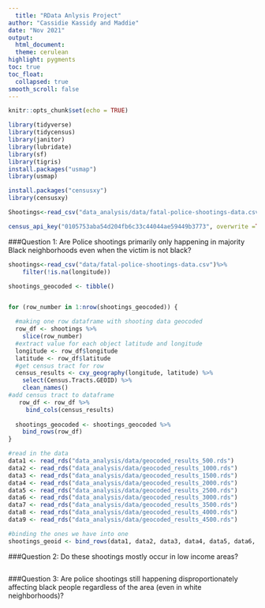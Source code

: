 ```yaml
---
  title: "RData Anlysis Project"
author: "Cassidie Kassidy and Maddie"
date: "Nov 2021"
output:
  html_document:
  theme: cerulean
highlight: pygments
toc: true
toc_float:
  collapsed: true
smooth_scroll: false
---
```

```r
knitr::opts_chunk$set(echo = TRUE)
```

```r
library(tidyverse)
library(tidycensus)
library(janitor)
library(lubridate)
library(sf)
library(tigris)
install.packages("usmap")
library(usmap)

```

```r
install.packages("censusxy")
library(censusxy)
```

```r
Shootings<-read_csv("data_analysis/data/fatal-police-shootings-data.csv")

census_api_key("0105753aba54d204fb6c33c44044ae59449b3773", overwrite =TRUE)
```
###Question 1:
Are Police shootings primarily only happening in majority Black neighborhoods even when the victim is not black?
```r
shootings<-read_csv("data/fatal-police-shootings-data.csv")%>%
    filter(!is.na(longitude)) 

shootings_geocoded <- tibble()


for (row_number in 1:nrow(shootings_geocoded)) {

  #making one row dataframe with shooting data geocoded
  row_df <- shootings %>%
    slice(row_number)
  #extract value for each object latitude and longitude
  longitude <- row_df$longitude
  latitude <- row_df$latitude
  #get census tract for row
  census_results <- cxy_geography(longitude, latitude) %>%
    select(Census.Tracts.GEOID) %>%
    clean_names()
#add census tract to dataframe 
   row_df <- row_df %>%
     bind_cols(census_results) 
   
  shootings_geocoded <- shootings_geocoded %>%
    bind_rows(row_df) 
}
```
```r
#read in the data
data1 <- read_rds("data_analysis/data/geocoded_results_500.rds")
data2 <- read_rds("data_analysis/data/geocoded_results_1000.rds")
data3 <- read_rds("data_analysis/data/geocoded_results_1500.rds")
data4 <- read_rds("data_analysis/data/geocoded_results_2000.rds")
data5 <- read_rds("data_analysis/data/geocoded_results_2500.rds")
data6 <- read_rds("data_analysis/data/geocoded_results_3000.rds")
data7 <- read_rds("data_analysis/data/geocoded_results_3500.rds")
data8 <- read_rds("data_analysis/data/geocoded_results_4000.rds")
data9 <- read_rds("data_analysis/data/geocoded_results_4500.rds")

#binding the ones we have into one
shootings_geoid <- bind_rows(data1, data2, data3, data4, data5, data6, data7, data8, data9, .id = NULL)
```
###Question 2:
Do these shootings mostly occur in low income areas?
```r

```

###Question 3:
Are police shootings still happening disproportionately affecting black people regardless of the area (even in white neighborhoods)?

```r

```

